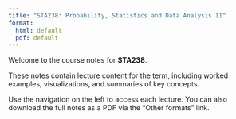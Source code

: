 ```yaml
---
title: "STA238: Probability, Statistics and Data Analysis II"
format:
  html: default
  pdf: default
---
```


Welcome to the course notes for **STA238**.

These notes contain lecture content for the term, including worked examples, visualizations, and summaries of key concepts.

Use the navigation on the left to access each lecture. You can also download the full notes as a PDF via the "Other formats" link.
